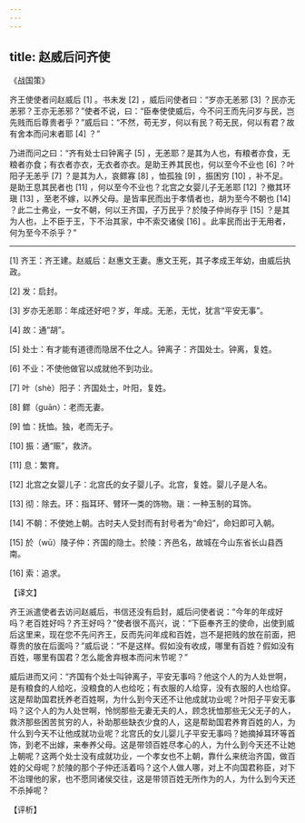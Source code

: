 ```yaml
---
---
---
```

title: 赵威后问齐使
---




《战国策》

齐王使使者问赵威后 [1] 。书未发 [2] ，威后问使者曰：“岁亦无恙邪 [3] ？民亦无恙邪？王亦无恙邪？”使者不说，曰：“臣奉使使威后，今不问王而先问岁与民，岂先贱而后尊贵者乎？”威后曰：“不然，苟无岁，何以有民？苟无民，何以有君？故有舍本而问末者耶 [4] ？”

乃进而问之曰：“齐有处士曰钟离子 [5] ，无恙耶？是其为人也，有粮者亦食，无粮者亦食；有衣者亦衣，无衣者亦衣。是助王养其民也，何以至今不业也 [6] ？叶阳子无恙乎 [7] ？是其为人，哀鳏寡 [8] ，恤孤独 [9] ，振困穷 [10] ，补不足。是助王息其民者也 [11] ，何以至今不业也？北宫之女婴儿子无恙耶 [12] ？撤其环瑱 [13] ，至老不嫁，以养父母。是皆率民而出于孝情者也，胡为至今不朝也 [14] ？此二士弗业，一女不朝，何以王齐国，子万民乎？於陵子仲尚存乎 [15] ？是其为人也，上不臣于王，下不治其家，中不索交诸侯 [16] 。此率民而出于无用者，何为至今不杀乎？”



* * *



[1] 齐王：齐王建。赵威后：赵惠文王妻。惠文王死，其子孝成王年幼，由威后执政。

[2] 发：启封。

[3] 岁亦无恙耶：年成还好吧？岁，年成。无恙，无忧，犹言“平安无事”。

[4] 故：通“胡”。

[5] 处士：有才能有道德而隐居不仕之人。钟离子：齐国处士。钟离，复姓。

[6] 不业：不使他做官以成就他不到功业。

[7] 叶（shè）阳子：齐国处士，叶阳，复姓。

[8] 鳏（guān）：老而无妻。

[9] 恤：抚恤。独，老而无子。

[10] 振：通“赈”，救济。

[11] 息：繁育。

[12] 北宫之女婴儿子：北宫氏的女子婴儿子。北宫，复姓。婴儿子是人名。

[13] 彻：除去。环：指耳环、臂环一类的饰物。瑱：一种玉制的耳饰。

[14] 不朝：不使她上朝。古时夫人受封而有封号者为“命妇”，命妇即可入朝。

[15] 於（wū）陵子仲：齐国的隐士。於陵：齐邑名，故城在今山东省长山县西南。

[16] 索：追求。

【译文】

齐王派遣使者去访问赵威后，书信还没有启封，威后问使者说：“今年的年成好吗？老百姓好吗？齐王好吗？”使者很不高兴，说：“下臣奉齐王的使命，出使到威后这里来，现在您不先问齐王，反而先问年成和百姓，岂不是把贱的放在前面，把尊贵的放在后面吗？”威后说：“不是这样。假如没有收成，哪里有百姓？假如没有百姓，哪里有国君？怎么能舍弃根本而问末节呢？”

威后进而又问：“齐国有个处士叫钟离子，平安无事吗？他这个人的为人处世啊，是有粮食的人给吃，没粮食的人也给吃；有衣服的人给穿，没有衣服的人也给穿。这是帮助国君抚养老百姓啊，为什么到今天还不让他成就功业呢？叶阳子平安无事吗？这个人的为人处世啊，怜悯那些无妻无夫的人，顾念抚恤那些无父无子的人，救济那些困苦贫穷的人，补助那些缺衣少食的人，这是帮助国君养育百姓的人，为什么到今天不让他成就功业呢？北宫氏的女儿婴儿子平安无事吗？她摘掉耳环等首饰，到老不出嫁，来奉养父母。这是带领百姓尽孝心的人，为什么到今天还不让她上朝呢？这两个处士没有成就功业，一个孝女也不上朝，靠什么来统治齐国，做百姓的父母呢？於陵的那个子仲还活着吗？这个人做人哪，对上不向国君称臣，对下不治理他的家，也不愿同诸侯交往，这是带领百姓无所作为的人，为什么到今天还不杀掉呢？

【评析】